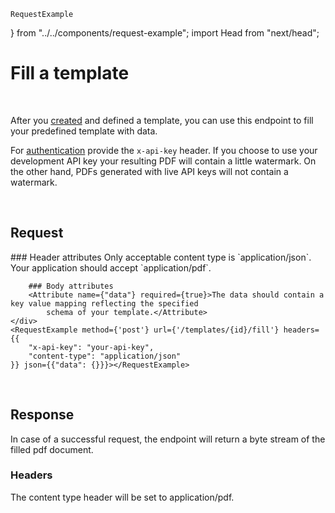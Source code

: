     RequestExample
} from "../../components/request-example"; import Head from "next/head";


<Head>
    <title>Fill your PDF template | doqs.dev</title>
</Head>

# Fill a template

<Endpoint method="POST" path="/pdf-filling/templates/{id}/fill"/>
<br/>

After you [created](/authentication) and defined a template, you can use this endpoint to fill your predefined template with data.

For [authentication](/authentication) provide the `x-api-key` header. If you choose to use your development API key your resulting PDF will contain a little watermark.
On the other hand, PDFs generated with live API keys will not contain a watermark.

<br/>

## Request
<Grid>
    <div>
        ### Header attributes
        <Attribute name={"content-type"} required={true}>
            Only acceptable content type is `application/json`.
        </Attribute>
        <Attribute name={"Accept"} required={true}>
            Your application should accept `application/pdf`.
        </Attribute>

        ### Body attributes
        <Attribute name={"data"} required={true}>The data should contain a key value mapping reflecting the specified
            schema of your template.</Attribute>
    </div>
    <RequestExample method={'post'} url={'/templates/{id}/fill'} headers={{
        "x-api-key": "your-api-key",
        "content-type": "application/json"
    }} json={{"data": {}}}></RequestExample>
</Grid>

<br/>

## Response
In case of a successful request, the endpoint will return a byte stream of the filled pdf document.

### Headers
<Grid>
    <div>
        <Attribute name={"content-type"}>The content type header will be set to application/pdf.</Attribute>
    </div>
    <div/>
</Grid>
